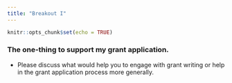 ```yaml
---
title: "Breakout I"
---
```




```r
knitr::opts_chunk$set(echo = TRUE)
```

### The one-thing to support my grant application. 

* Please discuss what would help you to engage with grant writing or help in the grant application process more generally.


